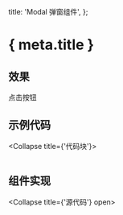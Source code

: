 
  title: 'Modal 弹窗组件',
};

<Head>
  <title>{ meta.title }</title>
</Head>

# { meta.title }

## 效果

点击按钮
<ModalExample />

## 示例代码

<Collapse title={'代码块'}>

  ```tsx file=../../../shared/components/modal/example.tsx
  ```

</Collapse>

## 组件实现

<Collapse title={'源代码'} open>

  ```tsx file=../../../shared/components/modal/index.tsx
  ```

</Collapse>
